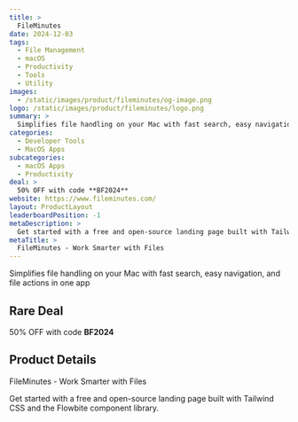 ```yaml
---
title: >
  FileMinutes
date: 2024-12-03
tags:
  - File Management
  - macOS
  - Productivity
  - Tools
  - Utility
images:
  - /static/images/product/fileminutes/og-image.png
logo: /static/images/product/fileminutes/logo.png
summary: >
  Simplifies file handling on your Mac with fast search, easy navigation, and file actions in one app
categories:
  - Developer Tools
  - MacOS Apps
subcategories:
  - macOS Apps
  - Productivity
deal: >
  50% OFF with code **BF2024**
website: https://www.fileminutes.com/
layout: ProductLayout
leaderboardPosition: -1
metaDescription: >
  Get started with a free and open-source landing page built with Tailwind CSS and the Flowbite component library.
metaTitle: >
  FileMinutes - Work Smarter with Files
---
```

Simplifies file handling on your Mac with fast search, easy navigation, and file actions in one app

## Rare Deal

50% OFF with code **BF2024**

## Product Details

FileMinutes - Work Smarter with Files

Get started with a free and open-source landing page built with Tailwind CSS and the Flowbite component library.
